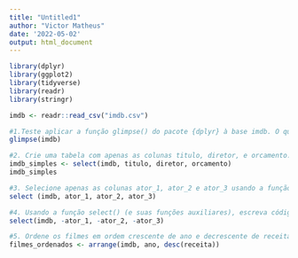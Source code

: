 ```yaml
---
title: "Untitled1"
author: "Victor Matheus"
date: '2022-05-02'
output: html_document
---
```

```r
library(dplyr)
library(ggplot2)
library(tidyverse)
library(readr)
library(stringr)

```

```r
imdb <- readr::read_csv("imdb.csv")
```

```r
#1.Teste aplicar a função glimpse() do pacote {dplyr} à base imdb. O que ela faz?
glimpse(imdb)
```

```r
#2. Crie uma tabela com apenas as colunas titulo, diretor, e orcamento. Salve em um objeto chamado imdb_simples.
imdb_simples <- select(imdb, titulo, diretor, orcamento)
imdb_simples 
```

```r
#3. Selecione apenas as colunas ator_1, ator_2 e ator_3 usando a função auxiliar contains().
select (imdb, ator_1, ator_2, ator_3)
```

```r
#4. Usando a função select() (e suas funções auxiliares), escreva códigos que retornem a base IMDB sem as colunas ator_1, ator_2 e ator_3. Escreva todas as soluções diferentes que você conseguir pensar.
select(imdb, -ator_1, -ator_2, -ator_3)
```

```r
#5. Ordene os filmes em ordem crescente de ano e decrescente de receita e salve em um objeto chamado filmes_ordenados.
filmes_ordenados <- arrange(imdb, ano, desc(receita))

```



